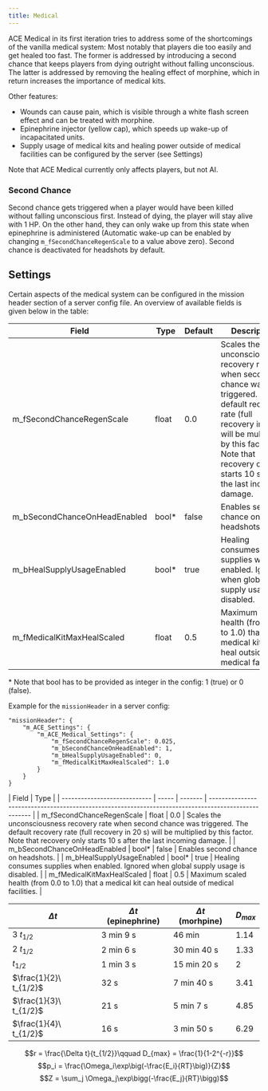 ```yaml
---
title: Medical
---
```


ACE Medical in its first iteration tries to address some of the shortcomings of the vanilla medical system: Most notably that players die too easily and get healed too fast. The former is addressed by introducing a second chance that keeps players from dying outright without falling unconscious. The latter is addressed by removing the healing effect of morphine, which in return increases the importance of medical kits.

Other features:
- Wounds can cause pain, which is visible through a white flash screen effect and can be treated with morphine.
- Epinephrine injector (yellow cap), which speeds up wake-up of incapacitated units.
- Supply usage of medical kits and healing power outside of medical facilities can be configured by the server (see Settings)

Note that ACE Medical currently only affects players, but not AI.

### Second Chance

Second chance gets triggered when a player would have been killed without falling unconscious first. Instead of dying, the player will stay alive with 1 HP. On the other hand, they can only wake up from this state when epinephrine is administered (Automatic wake-up can be enabled by changing `m_fSecondChanceRegenScale` to a value above zero). Second chance is deactivated for headshots by default.

## Settings

Certain aspects of the medical system can be configured in the mission header section of a server config file. An overview of available fields is given below in the table:

| Field                        | Type  | Default | Description                                                                                          |
| ---------------------------- | ----- | ------- | ---------------------------------------------------------------------------------------------------- |
| m_fSecondChanceRegenScale      | float | 0.0     | Scales the unconsciousness recovery rate when second chance was triggered. The default recovery rate (full recovery in 20 s) will be multiplied by this factor. Note that recovery only starts 10 s after the last incoming damage. |
| m_bSecondChanceOnHeadEnabled | bool* | false   | Enables second chance on headshots.                                                                  |
| m_bHealSupplyUsageEnabled    | bool* | true    | Healing consumes supplies when enabled. Ignored when global supply usage is disabled.                |
| m_fMedicalKitMaxHealScaled   | float | 0.5     | Maximum scaled health (from 0.0 to 1.0) that a medical kit can heal outside of medical facilities.   |

\* Note that bool has to be provided as integer in the config: 1 (true) or 0 (false).

Example for the `missionHeader` in a server config:
```
"missionHeader": {
    "m_ACE_Settings": {
        "m_ACE_Medical_Settings": {
            "m_fSecondChanceRegenScale": 0.025,
            "m_bSecondChanceOnHeadEnabled": 1,
            "m_bHealSupplyUsageEnabled": 0,
            "m_fMedicalKitMaxHealScaled": 1.0
        }
    }
}
```


| Field                        | Type  |
| ---------------------------- | ----- | ------- | ---------------------------------------------------------------------------------------------------- |
| m_fSecondChanceRegenScale      | float | 0.0     | Scales the unconsciousness recovery rate when second chance was triggered. The default recovery rate (full recovery in 20 s) will be multiplied by this factor. Note that recovery only starts 10 s after the last incoming damage. |
| m_bSecondChanceOnHeadEnabled | bool* | false   | Enables second chance on headshots.                                                                  |
| m_bHealSupplyUsageEnabled    | bool* | true    | Healing consumes supplies when enabled. Ignored when global supply usage is disabled.                |
| m_fMedicalKitMaxHealScaled   | float | 0.5     | Maximum scaled health (from 0.0 to 1.0) that a medical kit can heal outside of medical facilities.   |

| $\Delta t$ | $\Delta t$ (epinephrine) | $\Delta t$ (morhpine) | $D_{max}$ |
| ---------- | --------- | --------- | --------- |
| $3\ t_{1/2}$ | 3 min 9 s | 46 min | 1.14 |
| $2\ t_{1/2}$ | 2 min 6 s| 30 min 40 s | 1.33 |
| $t_{1/2}$ | 1 min 3 s | 15 min 20 s | 2 |
| $\frac{1}{2}\ t_{1/2}$ | 32 s | 7 min 40 s | 3.41 |
| $\frac{1}{3}\ t_{1/2}$ | 21 s | 5 min 7 s | 4.85 |
| $\frac{1}{4}\ t_{1/2}$ | 16 s | 3 min 50 s | 6.29 |

$$r = \frac{\Delta t}{t_{1/2}}\qquad D_{max} = \frac{1}{1-2^{-r}}$$
$$p_i = \frac{\Omega_i\exp\big(-\frac{E_i}{RT}\big)}{Z}$$
$$Z = \sum_j \Omega_j\exp\bigg(-\frac{E_j}{RT}\bigg)$$
$$$$
